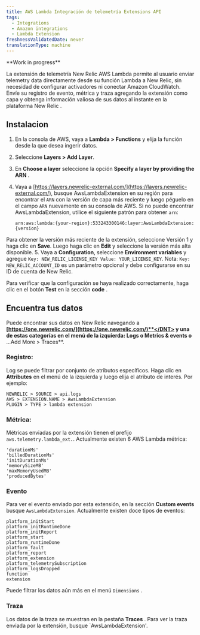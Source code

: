 ```yaml
---
title: AWS Lambda Integración de telemetría Extensions API
tags:
  - Integrations
  - Amazon integrations
  - Lambda Extension
freshnessValidatedDate: never
translationType: machine
---
```


<DNT>
  **Work in progress**
</DNT>

La extensión de telemetría New Relic AWS Lambda permite al usuario enviar telemetry data directamente desde su función Lambda a New Relic, sin necesidad de configurar activadores ni conectar Amazon CloudWatch. Envíe su registro de evento, métrica y traza agregando la extensión como capa y obtenga información valiosa de sus datos al instante en la plataforma New Relic .

## Instalacion

1. En la consola de AWS, vaya a <DNT>**Lambda > Functions**</DNT> y elija la función desde la que desea ingerir datos.

2. Seleccione <DNT>**Layers > Add Layer**</DNT>.

3. En <DNT>**Choose a layer**</DNT> seleccione la opción <DNT>**Specify a layer by providing the ARN**</DNT> .

4. Vaya a [https://layers.newrelic-external.com/](https://layers.newrelic-external.com/), busque AwsLambdaExtension en su región para encontrar el `ARN` con la versión de capa más reciente y luego péguelo en el campo `ARN` nuevamente en su consola de AWS. Si no puede encontrar AwsLambdaExtension, utilice el siguiente patrón para obtener `arn`:

   `arn:aws:lambda:{your-region}:533243300146:layer:AwsLambdaExtension:{version}`

Para obtener la versión más reciente de la extensión, seleccione Versión 1 y haga clic en <DNT>**Save**</DNT>. Luego haga clic en <DNT>**Edit**</DNT> y seleccione la versión más alta disponible. 5. Vaya a <DNT>**Configuration**</DNT>, seleccione <DNT>**Environment variables**</DNT> y agregue `Key: NEW_RELIC_LICENSE_KEY Value: YOUR_LICENSE_KEY`. Nota: `Key: NEW_RELIC_ACCOUNT_ID` es un parámetro opcional y debe configurarse en su ID de cuenta de New Relic.

Para verificar que la configuración se haya realizado correctamente, haga clic en el botón <DNT>**Test**</DNT> en la sección <DNT>**code**</DNT> .

## Encuentra tus datos

Puede encontrar sus datos en New Relic navegando a <DNT>**[https://one.newrelic.com/](https://one.newrelic.com/)**</DNT> y una de estas categorías en el menú de la izquierda: <DNT>**Logs**</DNT> o <DNT>**Metrics & events**</DNT> o <DNT>**...Add More > Traces**</DNT>.

### Registro:

Log se puede filtrar por conjunto de atributos específicos. Haga clic en <DNT>**Attributes**</DNT> en el menú de la izquierda y luego elija el atributo de interés. Por ejemplo:

```
NEWRELIC > SOURCE > api.logs
AWS > EXTENSION.NAME > AwsLambdaExtension
PLUGIN > TYPE > lambda extension
```

### Métrica:

Métricas enviadas por la extensión tienen el prefijo `aws.telemetry.lambda_ext.`. Actualmente existen 6 AWS Lambda métrica:

```
'durationMs'
'billedDurationMs'
'initDurationMs'
'memorySizeMB'
'maxMemoryUsedMB'
'producedBytes'
```

### Evento

Para ver el evento enviado por esta extensión, en la sección <DNT>**Custom events**</DNT> busque `AwsLambdaExtension`. Actualmente existen doce tipos de eventos:

```
platform_initStart
platform_initRuntimeDone
platform_initReport
platform_start
platform_runtimeDone
platform_fault
platform_report
platform_extension
platform_telemetrySubscription
platform_logsDropped
function
extension
```

Puede filtrar los datos aún más en el menú `Dimensions` .

### Traza

Los datos de la traza se muestran en la pestaña <DNT>**Traces**</DNT> . Para ver la traza enviada por la extensión, busque \`AwsLambdaExtension'.